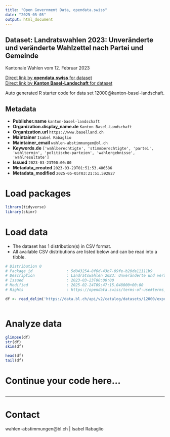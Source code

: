 ```yaml
---
title: "Open Government Data, opendata.swiss"
date: "2025-05-05"
output: html_document
---
```


## Dataset: Landratswahlen 2023: Unveränderte und veränderte Wahlzettel nach Partei und Gemeinde

Kantonale Wahlen vom 12. Februar 2023

[Direct link by **opendata.swiss** for dataset](https://opendata.swiss/de/dataset/landratswahlen-2023-unveranderte-und-veranderte-wahlzettel-nach-partei-und-gemeinde)<br>
[Direct link by **Kanton Basel-Landschaft** for dataset](https://data.bl.ch/explore/dataset/12000/)

Auto generated R starter code for data set 12000@kanton-basel-landschaft.

## Metadata

- **Publisher.name** `kanton-basel-landschaft`
- **Organization.display_name.de** `Kanton Basel-Landschaft`
- **Organization.url** `https://www.baselland.ch`
- **Maintainer** `Isabel Rabaglio`
- **Maintainer_email** `wahlen-abstimmungen@bl.ch`
- **Keywords.de** `['wahlberechtigte', 'stimmberechtigte', 'partei', 'wahltermin', 'politische-parteien', 'wahlergebnisse', 'wahlresultate']`
- **Issued** `2023-03-23T00:00:00`
- **Metadata_created** `2023-03-29T01:51:53.486586`
- **Metadata_modified** `2025-05-05T03:21:51.592827`


# Load packages

```r

library(tidyverse)
library(skimr)

```

# Load data

-   The dataset has 1 distribution(s) in CSV format.
-   All available CSV distributions are listed below and can be read into a tibble.

```r

# Distribution 0
# Package_id               : 5d043254-8f6d-43b7-89fe-b20da11111b9
# Description              : Landratswahlen 2023: Unveränderte und veränderte Wahlzettel nach Partei und Gemeinde (csv)
# Issued                   : 2023-03-23T00:00:00
# Modified                 : 2025-02-24T09:47:15.048000+00:00
# Rights                   : https://opendata.swiss/terms-of-use#terms_by

df <- read_delim('https://data.bl.ch/api/v2/catalog/datasets/12000/exports/csv?use_labels=true')



```

# Analyze data

```r

glimpse(df)
str(df)
skim(df)

head(df)
tail(df)

```

# Continue your code here...

```r

```

------------------------------------------------------------------------

# Contact

wahlen-abstimmungen@bl.ch | Isabel Rabaglio
